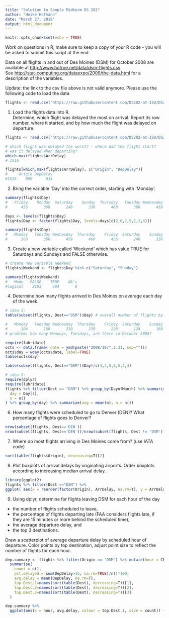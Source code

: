 ```yaml
---
title: "Solution to Sample Midterm DS 202"
author: "Heike Hofmann"
date: "March 27, 2018"
output: html_document
---
```


```r
knitr::opts_chunk$set(echo = TRUE)
```

Work on questions in R, make sure to keep a copy of your R code - you will be asked to submit this script at the end.

Data on all flights in and out of Des Moines (DSM) for October 2008 are available at <a href="http://www.hofroe.net/data/dsm-flights.csv">http://www.hofroe.net/data/dsm-flights.csv</a>.<br>
See <a href="http://stat-computing.org/dataexpo/2009/the-data.html">http://stat-computing.org/dataexpo/2009/the-data.html</a> for a description of the variables.

Update: the link to the csv file above is not valid anymore. Please use the following code to load the data

```r
flights <- read.csv("https://raw.githubusercontent.com/DS202-at-ISU/DS202-at-ISU.github.io/master/exams/dsm-flights.csv")
```

1. Load the flights data into R. <br>
		Determine, which flight was delayed the most on arrival. Report its row number, where it started, and by how much the flight was delayed on departure.  </p>
```r
flights <- read.csv("https://raw.githubusercontent.com/DS202-at-ISU/DS202-at-ISU.github.io/master/exams/dsm-flights.csv")

# which flight was delayed the worst? - where did the flight start? 
# was it delayed when departing? 
which.max(flights$ArrDelay)
# 1516

flights[which.max(flights$ArrDelay), c("Origin", "DepDelay")]
#     Origin DepDelay
#1516    DSM      614
```

2. Bring the variable 'Day' into the correct order, starting with 'Monday'.

```r
summary(flights$Day)
#   Friday    Monday  Saturday    Sunday  Thursday   Tuesday Wednesday 
#      456       368       248       336       460       360       459 

days <- levels(flights$Day)
flights$Day <- factor(flights$Day, levels=days[c(2,6,7,5,1,3,4)])

summary(flights$Day)
#   Monday   Tuesday Wednesday  Thursday    Friday  Saturday    Sunday 
#      368       360       459       460       456       248       336 
```

3. Create a new variable called 'Weekend' which has value TRUE for Saturdays and Sundays and FALSE otherwise. 

```r
# create new variable Weekend
flights$Weekend <- flights$Day %in% c("Saturday", "Sunday")

summary(flights$Weekend)
#   Mode   FALSE    TRUE    NA's 
#logical    2103     584       0 
```

4. Determine how many flights arrived in Des Moines on average each day of the week. 

```r
# idea 1:
table(subset(flights, Dest=="DSM")$Day) # overall number of flights by day of week

#   Monday   Tuesday Wednesday  Thursday    Friday  Saturday    Sunday 
#      184       180       230       230       228       124       168 
# problem: how many Mondays, Tuesdays, are there in October 2008?

require(lubridate)
octs <- data.frame( date = ymd(paste("2008/10/",1:31, sep="")))
octs$day = wday(octs$date, label=TRUE)
table(octs$day)

table(subset(flights, Dest=="DSM")$Day)/c(4,4,5,5,5,4,4)

# idea 2: 
require(dplyr)
require(lubridate)
flights %>% filter(Dest == "DSM") %>% group_by(DayofMonth) %>% summarise(
  day = Day[1],
  n = n()
) %>% group_by(day) %>% summarize(avg = mean(n), n = n())
```

6. How many flights were scheduled to go to Denver (DEN)? What percentage of flights goes to Denver? 

```r
nrow(subset(flights, Dest=='DEN'))
nrow(subset(flights, Dest=='DEN'))/nrow(subset(flights, Dest != 'DSM'))*100
```

7. Where do most flights arriving in Des Moines come from? (use IATA code) </p>

```r
sort(table(flights$Origin), decreasing=T)[2]
```

8. Plot boxplots of arrival delays by originating airports. Order boxplots according to increasing median arrival delay. </p>

```r
library(ggplot2)
flights %>% filter(Dest =="DSM") %>%
ggplot(	aes(x = reorder(factor(Origin), ArrDelay, na.rm=T), y = ArrDelay)) + geom_boxplot()
```

9. Using dplyr, determine for flights leaving DSM for each hour of the day 

  - the number of flights scheduled to leave, 
  - the percentage of flights departing late (FAA considers flights late, if they are 15 minutes or more behind the scheduled time), 
  - the average departure delay, and 
  - the top 3 destinations.

Draw a scatterplot of average departure delay by scheduled hour of departure. Color points by top destination, adjust point size to reflect the number of flights for each hour. 
```r
dep.summary <- flights %>% filter(Origin == 'DSM') %>% mutate(hour = CRSDepTime%/%100) %>% group_by(hour) %>%
  summarise(
    count = n(),
    pct.delayed = sum(DepDelay>15, na.rm=TRUE)/n()*100,
    avg.delay = mean(DepDelay, na.rm=T),
    top.Dest.1=names(sort(table(Dest), decreasing=T))[1],
    top.Dest.2=names(sort(table(Dest), decreasing=T))[2],
    top.Dest.3=names(sort(table(Dest), decreasing=T))[3] 
  )

dep.summary %>% 
  ggplot(aes(x = hour, avg.delay, colour = top.Dest.1, size = count)) + geom_point()
```

